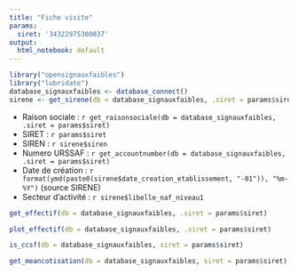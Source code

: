 ```yaml
---
title: "Fiche visite"
params:
  siret: '34322975300037'
output:
  html_notebook: default
---
```



```r
library("opensignauxfaibles")
library("lubridate")
database_signauxfaibles <- database_connect()
sirene <- get_sirene(db = database_signauxfaibles, .siret = params$siret)
```

- Raison sociale : `r get_raisonsociale(db = database_signauxfaibles, .siret = params$siret)`
- SIRET : `r params$siret`
- SIREN : `r sirene$siren`
- Numero URSSAF : `r get_accountnumber(db = database_signauxfaibles, .siret = params$siret)`
- Date de création : `r format(ymd(paste0(sirene$date_creation_etablissement, "-01")), "%m-%Y")` (source SIRENE)
- Secteur d'activité : `r sirene$libelle_naf_niveau1`

```r
get_effectif(db = database_signauxfaibles, .siret = params$siret)
```

```r
plot_effectif(db = database_signauxfaibles, .siret = params$siret)
```

```r
is_ccsf(db = database_signauxfaibles, siret = params$siret)
```
```r
get_meancotisation(db = database_signauxfaibles, siret = params$siret)
```


